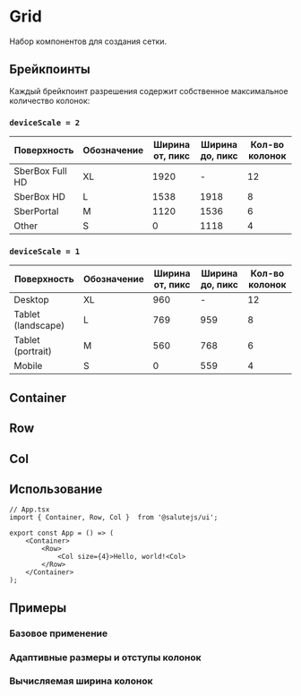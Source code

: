 



<Meta title="Layout/Grid" />

# Grid
Набор компонентов для создания сетки.

## Брейкпоинты
Каждый брейкпоинт разрешения содержит собственное максимальное количество колонок:

### ``deviceScale = 2``
| Поверхность        | Обозначение | Ширина от, пикс | Ширина до, пикс | Кол-во колонок |
| ------------------ |-------------| --------------- | --------------- | -------------- |
| SberBox Full HD    | XL          | 1920            | -               | 12             |
| SberBox HD         | L           | 1538            | 1918            | 8              |
| SberPortal         | M           | 1120            | 1536            | 6              |
| Other              | S           | 0               | 1118            | 4              |

### ``deviceScale = 1``
| Поверхность        | Обозначение | Ширина от, пикс | Ширина до, пикс | Кол-во колонок |
| ------------------ |-------------| --------------- | --------------- | -------------- |
| Desktop            | XL          | 960             | -               | 12             |
| Tablet (landscape) | L           | 769             | 959             | 8              |
| Tablet (portrait)  | M           | 560             | 768             | 6              |
| Mobile             | S           | 0               | 559             | 4              |

## Container
<Description of={Container} />

## Row
<Description of={Row} />

## Col
<Description of={Col} />
<Props of={Col} />

## Использование

```tsx
// App.tsx
import { Container, Row, Col }  from '@salutejs/ui';

export const App = () => (
    <Container>
        <Row>
            <Col size={4}>Hello, world!<Col>
        </Row>
    </Container>
);
```

## Примеры

### Базовое применение
<Canvas>
    <Story name="Default" story={stories.Default} />
</Canvas>

### Адаптивные размеры и отступы колонок
<Canvas>
    <Story name="Adaptive" story={stories.Adaptive} />
</Canvas>

### Вычисляемая ширина колонок
<Canvas>
    <Story name="Default" story={stories.Calculatable} />
</Canvas>

